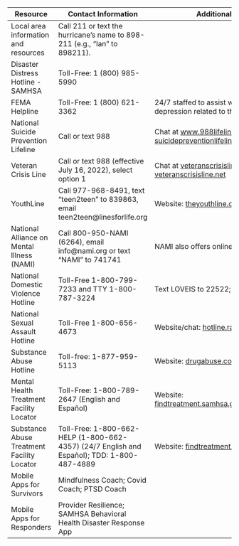 | Resource | Contact Information | Additional Information |
| --- | --- | --- |
| Local area information and resources | Call 211 or text the hurricane’s name to 898-211 (e.g., “Ian” to 898211). | |
| Disaster Distress Hotline - SAMHSA | Toll-Free: 1 (800) 985-5990 | |
| FEMA Helpline | Toll-Free: 1 (800) 621-3362 | 24/7 staffed to assist with anxiety, PTSD, or depression related to the disaster |
| National Suicide Prevention Lifeline | Call or text 988 | Chat at [www.988lifeline.org](http://www.988lifeline.org); Website: [suicidepreventionlifeline.org](https://suicidepreventionlifeline.org/) |
| Veteran Crisis Line | Call or text 988 (effective July 16, 2022), select option 1 | Chat at [veteranscrisisline.net](https://www.veteranscrisisline.net/get-help-now/chat/); Website: [veteranscrisisline.net](https://www.veteranscrisisline.net/) |
| YouthLine | Call 977-968-8491, text “teen2teen” to 839863, email teen2teen@linesforlife.org | Website: [theyouthline.org](http://theyouthline.org) |
| National Alliance on Mental Illness (NAMI) | Call 800-950-NAMI (6264), email info@nami.org or text "NAMI" to 741741 | NAMI also offers online support groups |
| National Domestic Violence Hotline | Toll-Free 1-800-799-7233 and TTY 1-800-787-3224 | Text LOVEIS to 22522; Website: [thehotline.org](https://www.thehotline.org/) |
| National Sexual Assault Hotline | Toll-Free 1-800-656-4673 | Website/chat: [hotline.rainn.org/online](https://hotline.rainn.org/online) |
| Substance Abuse Hotline | Toll-free: 1-877-959-5113 | Website: [drugabuse.com](https://drugabuse.com/library/drug-abuse-hotlines/#drug-specific-hotlines) |
| Mental Health Treatment Facility Locator | Toll-Free: 1-800-789-2647 (English and Español) | Website: [findtreatment.samhsa.gov/MHTreatmentLocator](http://findtreatment.samhsa.gov/MHTreatmentLocator) |
| Substance Abuse Treatment Facility Locator | Toll-Free: 1-800-662-HELP (1-800-662-4357) (24/7 English and Español); TDD: 1-800-487-4889 | Website: [findtreatment.samhsa.gov](http://www.findtreatment.samhsa.gov) |
| Mobile Apps for Survivors | Mindfulness Coach; Covid Coach; PTSD Coach | |
| Mobile Apps for Responders | Provider Resilience; SAMHSA Behavioral Health Disaster Response App | |